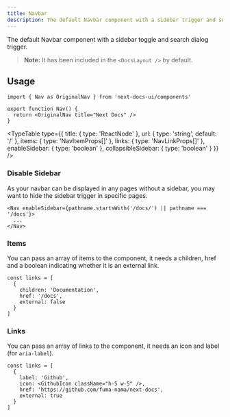 ```yaml
---
title: Navbar
description: The default Navbar component with a sidebar trigger and searchbar.
---
```



The default Navbar component with a sidebar toggle and search dialog trigger.

> **Note:** It has been included in the `<DocsLayout />` by default.

## Usage

```tsx
import { Nav as OriginalNav } from 'next-docs-ui/components'

export function Nav() {
  return <OriginalNav title="Next Docs" />
}
```

<TypeTable
  type={{
    title: { type: 'ReactNode' },
    url: { type: 'string', default: '/' },
    items: { type: 'NavItemProps[]' },
    links: { type: 'NavLinkProps[]' },
    enableSidebar: { type: 'boolean' },
    collapsibleSidebar: { type: 'boolean' }
  }}
/>

### Disable Sidebar

As your navbar can be displayed in any pages without a sidebar, you may want to
hide the sidebar trigger in specific pages.

```tsx
<Nav enableSidebar={pathname.startsWith('/docs/') || pathname === '/docs'}>
  ...
</Nav>
```

### Items

You can pass an array of items to the component, it needs a children, href and a
boolean indicating whether it is an external link.

```tsx
const links = [
  {
    children: 'Documentation',
    href: '/docs',
    external: false
  }
]
```

### Links

You can pass an array of links to the component, it needs an icon and label (for
`aria-label`).

```tsx
const links = [
  {
    label: 'Github',
    icon: <GithubIcon className="h-5 w-5" />,
    href: 'https://github.com/fuma-nama/next-docs',
    external: true
  }
]
```
